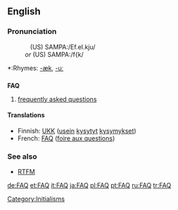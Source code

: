 {{selfref|For the Wiktionary FAQ, see [[Help:FAQ]].}}
==English==

===Pronunciation===
:&nbsp;&nbsp;&nbsp;(US) SAMPA:/Ef.eI.kju/
:<i>or</i> (US) SAMPA:/f{k/
*:Rhymes: [[Rhymes:English:-æk|-æk]], [[Rhymes:English:-uː|-uː]]

==={{acronym}}===
{{wikipedia}}
'''FAQ'''
# [[frequently asked questions]]

====Translations====
*Finnish: [[UKK]] ([[usein]] [[kysyä|kysytyt]] [[kysymys|kysymykset]])
*French: [[FAQ]] ([[foire aux questions]]) {{f}}

===See also===
* [[RTFM]]

[[Category:Initialisms]]

[[de:FAQ]]
[[et:FAQ]]
[[it:FAQ]]
[[ja:FAQ]]
[[pl:FAQ]]
[[pt:FAQ]]
[[ru:FAQ]]
[[tr:FAQ]]